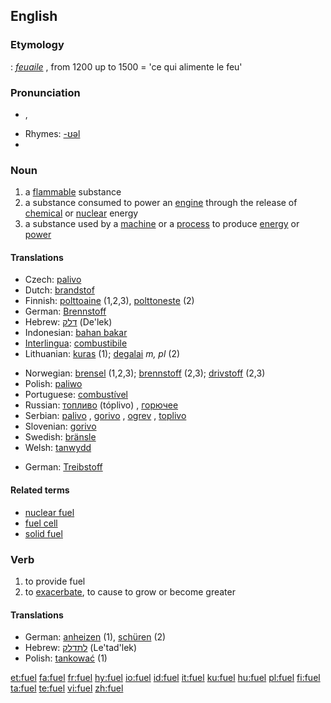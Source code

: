 {{wikipedia|dab=fuel (disambiguation)|fuel}}
==English==

===Etymology===
{{OF.}}: ''[[feuaile]]'' , from 1200 up to 1500 = 'ce qui alimente le feu'

===Pronunciation===
* {{IPA|/ˈfjuːəl̩/}}, {{SAMPA|/"fju:@l/}}
* Rhymes: [[Rhymes:English:-ʊəl|-ʊəl]]
*{{audio|en-uk-fuel.ogg|Audio (UK)}}

===Noun===
{{wikipedia}}
{{en-noun}}

# a [[flammable]] substance
# a substance consumed to power an [[engine]] through the release of [[chemical]] or [[nuclear]] energy
# a substance used by a [[machine]] or a [[process]] to produce [[energy]] or [[power]]

====Translations====
{{trans-top|flammable substance}}
*Czech: [[palivo]] {{n}}
*Dutch: [[brandstof]]
*Finnish: [[polttoaine]] (1,2,3), [[polttoneste]] (2)
*German: [[Brennstoff]] {{m}}
*Hebrew: [[דלק]] (De'lek)
*Indonesian: [[bahan bakar]]
*[[Interlingua]]: [[combustibile]]
*Lithuanian: [[kuras]] {{m}} (1); [[degalai]] ''m, pl'' (2)
{{trans-mid}}
*Norwegian: [[brensel]] {{n}} (1,2,3); [[brennstoff]] {{n}} (2,3); [[drivstoff]] {{n}} (2,3)
*Polish: [[paliwo]]
*Portuguese: [[combustível]] {{m}}
*Russian: [[топливо]] (tóplivo) {{n}}, [[горючее]] {{n}}
*Serbian: [[palivo]] {{n}}, [[gorivo]] {{n}}, [[ogrev]] {{m}}, [[toplivo]] {{n}}
*Slovenian: [[gorivo]]
*Swedish: [[bränsle]]
*Welsh: [[tanwydd]] {{m}}
{{trans-bottom}}

{{trans-top|substance consumed to power an engine}}
*German: [[Treibstoff]] {{m}}
{{trans-mid}}
{{trans-bottom}}

====Related terms====
*[[nuclear fuel]]
*[[fuel cell]]
*[[solid fuel]]

===Verb===
{{en-verb}}
{{en-verb|fuell|ing}}
# to provide fuel
# to [[exacerbate]], to cause to grow or become greater

====Translations====
{{top}}
*German: [[anheizen]] (1), [[schüren]] (2)
*Hebrew: [[לתדלק]] (Le'tad'lek)
*Polish: [[tankować]] (1)
{{bottom}}

[[et:fuel]]
[[fa:fuel]]
[[fr:fuel]]
[[hy:fuel]]
[[io:fuel]]
[[id:fuel]]
[[it:fuel]]
[[ku:fuel]]
[[hu:fuel]]
[[pl:fuel]]
[[fi:fuel]]
[[ta:fuel]]
[[te:fuel]]
[[vi:fuel]]
[[zh:fuel]]